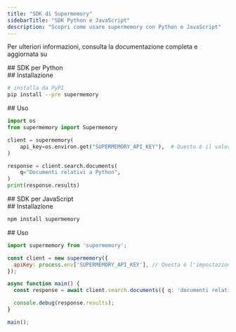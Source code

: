 ```yaml
---
title: "SDK di Supermemory"
sidebarTitle: "SDK Python e JavaScript"
description: "Scopri come usare supermemory con Python e JavaScript"
---
```


Per ulteriori informazioni, consulta la documentazione completa e aggiornata su

<Columns cols={2}>
  <Card title="SDK Python" icon="python" href="https://pypi.org/project/supermemory/">
  </Card>

  <Card title="SDK JavaScript" icon="js" href="https://www.npmjs.com/package/supermemory">
  </Card>
</Columns>

<div id="python-sdk">
  ## SDK per Python
</div>

<div id="installation">
  ## Installazione
</div>

```sh
# installa da PyPI
pip install --pre supermemory
```


<div id="usage">
  ## Uso
</div>

```python
import os
from supermemory import Supermemory

client = supermemory(
    api_key=os.environ.get("SUPERMEMORY_API_KEY"),  # Questo è il valore predefinito e può essere omesso
)

response = client.search.documents(
    q="Documenti relativi a Python",
)
print(response.results)
```


<div id="javascript-sdk">
  ## SDK per JavaScript
</div>

<div id="installation">
  ## Installazione
</div>

```sh
npm install supermemory
```


<div id="usage">
  ## Uso
</div>

```js
import supermemory from 'supermemory';

const client = new supermemory({
  apiKey: process.env['SUPERMEMORY_API_KEY'], // Questa è l'impostazione predefinita e può essere omessa
});

async function main() {
  const response = await client.search.documents({ q: 'documenti relativi a Python' });

  console.debug(response.results);
}

main();
```
